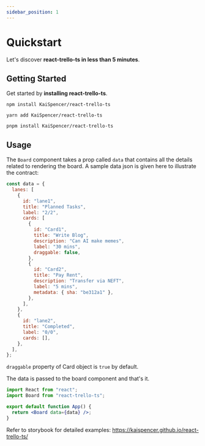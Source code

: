 ```yaml
---
sidebar_position: 1
---
```


# Quickstart

Let's discover **react-trello-ts in less than 5 minutes**.

## Getting Started

Get started by **installing react-trello-ts**.


<Tabs>
  <TabItem value="npm" label="npm" default>

```
npm install KaiSpencer/react-trello-ts
```

  </TabItem>
  <TabItem value="yarn" label="yarn">

```
yarn add KaiSpencer/react-trello-ts
```

  </TabItem>
  <TabItem value="pnpm" label="pnpm">

```
pnpm install KaiSpencer/react-trello-ts
```

  </TabItem>
</Tabs>

## Usage

The `Board` component takes a prop called `data` that contains all the details related to rendering the board. A sample data json is given here to illustrate the contract:

```javascript
const data = {
  lanes: [
    {
      id: "lane1",
      title: "Planned Tasks",
      label: "2/2",
      cards: [
        {
          id: "Card1",
          title: "Write Blog",
          description: "Can AI make memes",
          label: "30 mins",
          draggable: false,
        },
        {
          id: "Card2",
          title: "Pay Rent",
          description: "Transfer via NEFT",
          label: "5 mins",
          metadata: { sha: "be312a1" },
        },
      ],
    },
    {
      id: "lane2",
      title: "Completed",
      label: "0/0",
      cards: [],
    },
  ],
};
```

`draggable` property of Card object is `true` by default.

The data is passed to the board component and that's it.

```jsx
import React from "react";
import Board from "react-trello-ts";

export default function App() {
  return <Board data={data} />;
}
```

Refer to storybook for detailed examples: https://kaispencer.github.io/react-trello-ts/
